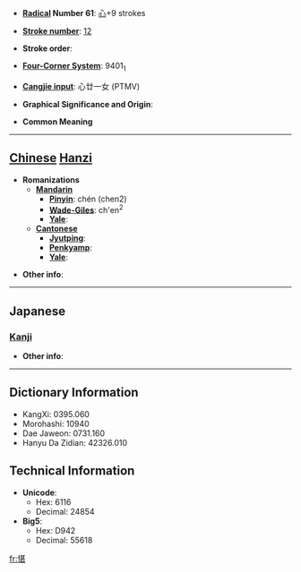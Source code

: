 * '''[[Wiktionary:Chinese radical index| Radical]] Number 61''': [[Wiktionary:Chinese radical index 心|心]]+9 strokes

* '''[[Wiktionary:Chinese total strokes index|Stroke number]]''': [[Wiktionary:Chinese total strokes index 12|12]]

* '''Stroke order''': 

* '''[[Wiktionary:Chinese four corner index|Four-Corner System]]''': 9401<sub>1</sub>

* '''[[Wiktionary:Chinese Cangjie index|Cangjie input]]''': 心廿一女 (PTMV)

* '''Graphical Significance and Origin''': 

* '''Common Meaning'''

----

== [[Chinese]] [[Hanzi]] ==

* '''Romanizations'''
** '''[[Mandarin]]'''
*** '''[[Pinyin]]''': chén (chen2)
*** '''[[Wade-Giles]]''': ch'en<sup>2</sup>
*** '''[[Yale]]''': 
** '''[[Cantonese]]'''
*** '''[[Jyutping]]''':
*** '''[[Penkyamp]]''': 
*** '''[[Yale]]''': 

* '''Other info''': 

----

==Japanese==
===[[Kanji]]===
{{kanji|on readings=[[しん]] (shin), [[じん]] (jin), [[たん]] (tan), [[とん]] (ton)
|kun readings=[[まこと]] (makoto), [[たのしむ]] (tanoshimu)
}}

* '''Other info''':  

----

== Dictionary Information ==

* KangXi: 0395.060
* Morohashi: 10940
* Dae Jaweon: 0731.160
* Hanyu Da Zidian: 42326.010

== Technical Information ==

* '''Unicode''':
** Hex: 6116
** Decimal: 24854
* '''Big5''':
** Hex: D942
** Decimal: 55618

[[fr:愖]]